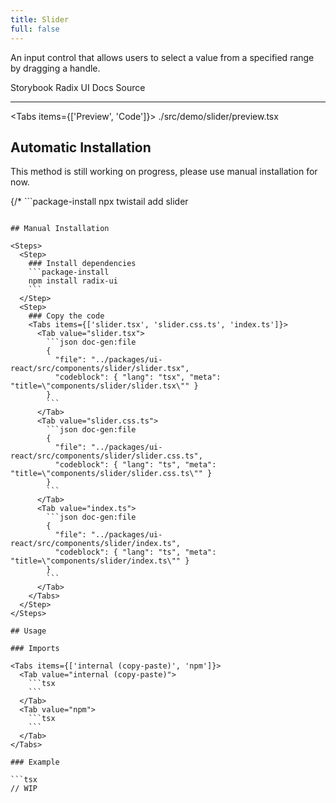 ```yaml
---
title: Slider
full: false
---
```


An input control that allows users to select a value from a specified range by dragging a handle.

<Badges>
  <BadgeLink href="https://storybook.twistail.com/?path=/docs/base-components-slider--default" external>
    Storybook
  </BadgeLink>
  <BadgeLink href="https://www.radix-ui.com/primitives/docs/components/slider#api-reference" external>
    Radix UI Docs
  </BadgeLink>
  <BadgeLink href="https://github.com/riipandi/twistail/tree/main/packages/ui-react/src/components/slider" external>
    Source
  </BadgeLink>
</Badges>

---


<Tabs items={['Preview', 'Code']}>
  <Tab value="Preview" className="rounded-b-xl flex min-h-44 flex-wrap items-center justify-center gap-4 py-20 not-prose">
    <Demo />
  </Tab>
  <Tab value="Code">
    <include cwd lang="tsx">./src/demo/slider/preview.tsx</include>
  </Tab>
</Tabs>

## Automatic Installation

<Callout type='warn'>
  This method is still working on progress, please use manual installation for now.
</Callout>

{/* ```package-install
npx twistail add slider
``` */}

## Manual Installation

<Steps>
  <Step>
    ### Install dependencies
    ```package-install
    npm install radix-ui
    ```
  </Step>
  <Step>
    ### Copy the code
    <Tabs items={['slider.tsx', 'slider.css.ts', 'index.ts']}>
      <Tab value="slider.tsx">
        ```json doc-gen:file
        {
          "file": "../packages/ui-react/src/components/slider/slider.tsx",
          "codeblock": { "lang": "tsx", "meta": "title=\"components/slider/slider.tsx\"" }
        }
        ```
      </Tab>
      <Tab value="slider.css.ts">
        ```json doc-gen:file
        {
          "file": "../packages/ui-react/src/components/slider/slider.css.ts",
          "codeblock": { "lang": "ts", "meta": "title=\"components/slider/slider.css.ts\"" }
        }
        ```
      </Tab>
      <Tab value="index.ts">
        ```json doc-gen:file
        {
          "file": "../packages/ui-react/src/components/slider/index.ts",
          "codeblock": { "lang": "ts", "meta": "title=\"components/slider/index.ts\"" }
        }
        ```
      </Tab>
    </Tabs>
  </Step>
</Steps>

## Usage

### Imports

<Tabs items={['internal (copy-paste)', 'npm']}>
  <Tab value="internal (copy-paste)">
    ```tsx
    ```
  </Tab>
  <Tab value="npm">
    ```tsx
    ```
  </Tab>
</Tabs>

### Example

```tsx
// WIP
```
